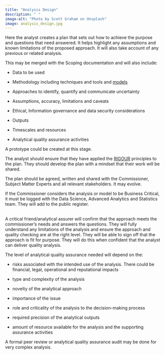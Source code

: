 ```yaml
---
title: "Analysis Design"
description: " "
image-alt: "Photo by Scott Graham on Unsplash"
image: analysis_design.jpg
---
```


Here the analyst creates a plan that sets out how to achieve the purpose and questions that need answered.  It helps highlight any assumptions and known limitations of the proposed approach. It will also take account of any previous or related analysis.  

This may be merged with the Scoping documentation and will also include: 

- Data to be used 

- Methodology including techniques and tools and [models](/guidance/13-types-of-analytical-model.qmd) 

- Approaches to identify, quantify and communicate uncertainty 

- Assumptions, accuracy, limitations and caveats 

- Ethical, Information governance and data security considerations 

- Outputs 

- Timescales and resources 

- Analytical quality assurance activities 

A prototype could be created at this stage. 

The analyst should ensure that they have applied the [RIGOUR](/guidance/12-RIGOUR.qmd) principles to the plan. They should develop the plan with a mindset that their work will be shared. 

The plan should be agreed, written and shared with the Commissioner, Subject Matter Experts and all relevant stakeholders. It may evolve.  
 

If the Commissioner considers the analysis or model to be Business Critical, it must be logged  with the Data Science, Advanced Analytics and Statistics team. They will add to the public register. 

::: {.callout-note title="Analysis Design Assurance" appearance="minimal" icon=false}
<br>
A critical friend/analytical assurer will confirm that the approach meets the commissioner’s needs and answers the questions. They will fully understand any limitations of the analysis and ensure the approach and quality checking are at the right level. 
They will be able to sign off that the approach is fit for purpose. They will do this when confident that the analyst can deliver quality analysis.

The level of analytical quality assurance needed will depend on the: 

-	risks associated with the intended use of the analysis. There could be financial, legal, operational and reputational impacts

-	type and complexity of the analysis 

-	novelty of the analytical approach 

-	importance of the issue 

-	role and criticality of the analysis to the decision-making process 

-	required precision of the analytical outputs

-	amount of resource available for the analysis and the supporting assurance activities 

A formal peer review or analytical quality assurance audit may be done for very complex analysis.


:::
